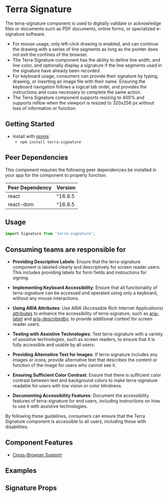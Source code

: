 


<Badge />

# Terra Signature

The terra-signature component is used to digitally validate or acknowledge files or documents such as PDF documents, online forms, or specialized e-signature software.
- For mouse usage, only left-click drawing is enabled, and can continue the drawing with a series of line segments as long as the pointer does not exit the confines of the browser. 
- The Terra Signature component has the ability to define line width, and line color, and optionally display a signature if the line segments used in the signature have already been recorded.
- For keyboard usage, consumers can provide their signature by typing, drawing, or inserting an image file with their name. Ensuring the keyboard navigation follows a logical tab order, and provides the instructions and cues necessary to complete the same action.
- The Terra Signature component supports resizing to 400% and supports reflow when the viewport is resized to 320x256 px without loss of information or function.

## Getting Started

- Install with [npmjs](https://www.npmjs.com):
  - `npm install terra-signature`

<!-- AUTO-GENERATED-CONTENT:START Peer Dependencies -->
## Peer Dependencies

This component requires the following peer dependencies be installed in your app for the component to properly function.

| Peer Dependency | Version |
|-|-|
| react | ^16.8.5 |
| react-dom | ^16.8.5 |

<!-- AUTO-GENERATED-CONTENT:END -->

## Usage

```jsx
import Signature from 'terra-signature';
```

## Consuming teams are responsible for
- **Providing Descriptive Labels**: Ensure that the terra-signature component is labeled clearly and descriptively for screen reader users. This includes providing labels for form fields and instructions for signing.

- **Implementing Keyboard Accessibility**: Ensure that all functionality of terra-signature can be accessed and operated using only a keyboard, without any mouse interactions.

- **Using ARIA Attributes**: Use ARIA (Accessible Rich Internet Applications) [attributes](https://developer.mozilla.org/en-US/docs/Web/Accessibility/ARIA) to enhance the accessibility of terra-signature, such as [aria-label](https://developer.mozilla.org/en-US/docs/Web/Accessibility/ARIA/Attributes/aria-label) and [aria-describedby](https://developer.mozilla.org/en-US/docs/Web/Accessibility/ARIA/Attributes/aria-describedby), to provide additional context for screen reader users.

- **Testing with Assistive Technologies**: Test terra-signature with a variety of assistive technologies, such as screen readers, to ensure that it is fully accessible and usable by all users.

- **Providing Alternative Text for Images**: If terra-signature includes any images or icons, provide alternative text that describes the content or function of the image for users who cannot see it.

- **Ensuring Sufficient Color Contrast**: Ensure that there is sufficient color contrast between text and background colors to make terra-signature readable for users with low vision or color blindness.

- **Documenting Accessibility Features**: Document the accessibility features of terra-signature for end users, including instructions on how to use it with assistive technologies.

By following these guidelines, consumers can ensure that the Terra Signature component is accessible to all users, including those with disabilities.

## Component Features
* [Cross-Browser Support](https://engineering.cerner.com/terra-ui/about/terra-ui/component-standards#cross-browser-support)

## Examples
<SignatureExample title="Default Signature" />

## Signature Props
<SignaturePropsTable />
